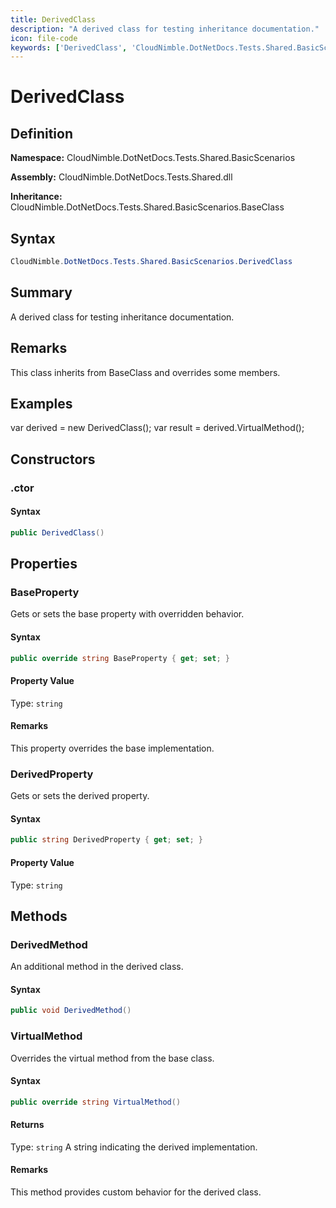 ```yaml
---
title: DerivedClass
description: "A derived class for testing inheritance documentation."
icon: file-code
keywords: ['DerivedClass', 'CloudNimble.DotNetDocs.Tests.Shared.BasicScenarios.DerivedClass', 'CloudNimble.DotNetDocs.Tests.Shared.BasicScenarios', 'class', 'CloudNimble.DotNetDocs.Tests.Shared.BasicScenarios.BaseClass']
---
```


# DerivedClass

## Definition

**Namespace:** CloudNimble.DotNetDocs.Tests.Shared.BasicScenarios

**Assembly:** CloudNimble.DotNetDocs.Tests.Shared.dll

**Inheritance:** CloudNimble.DotNetDocs.Tests.Shared.BasicScenarios.BaseClass

## Syntax

```csharp
CloudNimble.DotNetDocs.Tests.Shared.BasicScenarios.DerivedClass
```

## Summary

A derived class for testing inheritance documentation.

## Remarks

This class inherits from BaseClass and overrides some members.

## Examples

var derived = new DerivedClass();
            var result = derived.VirtualMethod();

## Constructors

### .ctor

#### Syntax

```csharp
public DerivedClass()
```

## Properties

### BaseProperty

Gets or sets the base property with overridden behavior.

#### Syntax

```csharp
public override string BaseProperty { get; set; }
```

#### Property Value

Type: `string`

#### Remarks

This property overrides the base implementation.

### DerivedProperty

Gets or sets the derived property.

#### Syntax

```csharp
public string DerivedProperty { get; set; }
```

#### Property Value

Type: `string`

## Methods

### DerivedMethod

An additional method in the derived class.

#### Syntax

```csharp
public void DerivedMethod()
```

### VirtualMethod

Overrides the virtual method from the base class.

#### Syntax

```csharp
public override string VirtualMethod()
```

#### Returns

Type: `string`
A string indicating the derived implementation.

#### Remarks

This method provides custom behavior for the derived class.

